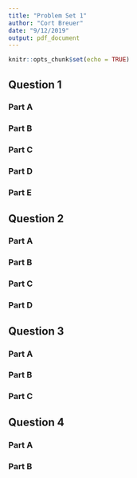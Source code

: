 ```yaml
---
title: "Problem Set 1"
author: "Cort Breuer"
date: "9/12/2019"
output: pdf_document
---
```


```r
knitr::opts_chunk$set(echo = TRUE)
```

## Question 1

### Part A

### Part B

### Part C

### Part D

### Part E

## Question 2

### Part A

### Part B

### Part C

### Part D

## Question 3

### Part A

### Part B

### Part C

## Question 4

### Part A

### Part B
